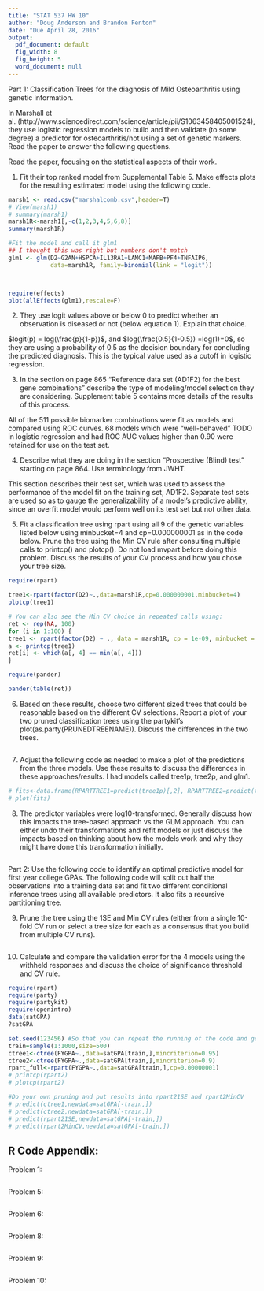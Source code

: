 ```yaml
---
title: "STAT 537 HW 10"
author: "Doug Anderson and Brandon Fenton"
date: "Due April 28, 2016"
output:
  pdf_document: default
  fig_width: 8
  fig_height: 5
  word_document: null
---
```


Part 1: Classification Trees for the diagnosis of Mild Osteoarthritis using genetic information. 

In Marshall et al. (http://www.sciencedirect.com/science/article/pii/S1063458405001524), they use logistic regression models to build and then validate (to some degree) a predictor for osteoarthritis/not using a set of genetic markers. Read the paper to answer the following questions.

Read the paper, focusing on the statistical aspects of their work.

1) Fit their top ranked model from Supplemental Table 5. Make effects plots for the resulting estimated model using the following code.
```r
marsh1 <- read.csv("marshalcomb.csv",header=T)
# View(marsh1)
# summary(marsh1)
marsh1R<-marsh1[,-c(1,2,3,4,5,6,8)]
summary(marsh1R)

#Fit the model and call it glm1
## I thought this was right but numbers don't match
glm1 <- glm(D2~G2AN+HSPCA+IL13RA1+LAMC1+MAFB+PF4+TNFAIP6, 
            data=marsh1R, family=binomial(link = "logit"))



require(effects)
plot(allEffects(glm1),rescale=F) 
```

2) They use logit values above or below 0 to predict whether an observation is diseased or not (below equation 1). Explain that choice.

$logit(p) = log(\frac{p}{1-p})$, and $log(\frac{0.5}{1-0.5}) =log(1)=0$, so they are using a probability of 0.5 as the decision boundary for concluding the predicted diagnosis.  This is the typical value used as a cutoff in logistic regression.

3) In the section on page 865 “Reference data set (AD1F2) for the best gene combinations” describe the type of modeling/model selection they are considering. Supplement table 5 contains more details of the results of this process.

All of the 511 possible biomarker combinations were fit as models and compared using ROC curves.  68 models which were "well-behaved" TODO in logistic regression and had ROC AUC values higher than 0.90 were retained for use on the test set.

4) Describe what they are doing in the section “Prospective (Blind) test” starting on page 864. Use terminology from JWHT.

This section describes their test set, which was used to assess the performance of the model fit on the training set, AD1F2.  Separate test sets are used so as to gauge the generalizability of a model's predictive ability, since an overfit model would perform well on its test set but not other data.

5) Fit a classification tree using rpart using all 9 of the genetic variables listed below using minbucket=4 and cp=0.000000001 as in the code below. Prune the tree using the Min CV rule after consulting multiple calls to printcp() and plotcp(). Do not load mvpart before doing this problem. Discuss the results of your CV process and how you chose your tree size. 


```r
require(rpart)

tree1<-rpart(factor(D2)~.,data=marsh1R,cp=0.000000001,minbucket=4)
plotcp(tree1)

# You can also see the Min CV choice in repeated calls using:
ret <- rep(NA, 100)
for (i in 1:100) {
tree1 <- rpart(factor(D2) ~ ., data = marsh1R, cp = 1e-09, minbucket = 4)
a <- printcp(tree1)
ret[i] <- which(a[, 4] == min(a[, 4]))
}

require(pander)

pander(table(ret))
```



6) Based on these results, choose two different sized trees that could be reasonable based on the different CV selections. Report a plot of your two pruned classification trees using the partykit’s plot(as.party(PRUNEDTREENAME)). Discuss the differences in the two trees.

```r

```

7) Adjust the following code as needed to make a plot of the predictions from the three models. Use these results to discuss the differences in these approaches/results. I had models called tree1p, tree2p, and glm1.

```r
# fits<-data.frame(RPARTTREE1=predict(tree1p)[,2], RPARTTREE2=predict(tree2p)[,2],GLM1=predict(glm1,type="response"))
# plot(fits)
```

8) The predictor variables were log10-transformed. Generally discuss how this impacts the tree-based approach vs the GLM approach. You can either undo their transformations and refit models or just discuss the impacts based on thinking about how the models work and why they might have done this transformation initially.

```r

```

Part 2: Use the following code to identify an optimal predictive model for first year college GPAs. The following code will split out half the observations into a training data set and fit two different conditional inference trees using all available predictors. It also fits a recursive partitioning tree. 

9) Prune the tree using the 1SE and Min CV rules (either from a single 10-fold CV run or select a tree size for each as a consensus that you build from multiple CV runs). 

```r

```

10) Calculate and compare the validation error for the 4 models using the withheld responses and discuss the choice of significance threshold and CV rule.

```r
require(rpart)
require(party)
require(partykit)
require(openintro)
data(satGPA)
?satGPA

set.seed(123456) #So that you can repeat the running of the code and get the same results
train=sample(1:1000,size=500)
ctree1<-ctree(FYGPA~.,data=satGPA[train,],mincriterion=0.95)
ctree2<-ctree(FYGPA~.,data=satGPA[train,],mincriterion=0.9)
rpart_full<-rpart(FYGPA~.,data=satGPA[train,],cp=0.00000001)
# printcp(rpart2)
# plotcp(rpart2)

#Do your own pruning and put results into rpart21SE and rpart2MinCV
# predict(ctree1,newdata=satGPA[-train,])
# predict(ctree2,newdata=satGPA[-train,])
# predict(rpart21SE,newdata=satGPA[-train,])
# predict(rpart2MinCV,newdata=satGPA[-train,])
```

## R Code Appendix:
Problem 1:
```r
```

Problem 5:
```r
```

Problem 6:
```r
```

Problem 8:
```r
```

Problem 9:
```r
```

Problem 10:
```r
```
